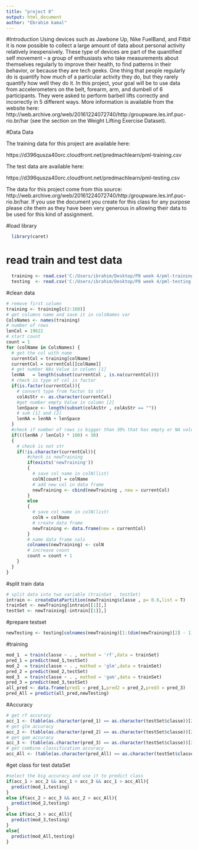 ```yaml
---
title: "project 8"
output: html_document
author: "Ebrahim kamal"
---
```

#Introduction
  Using devices such as Jawbone Up, Nike FuelBand, and Fitbit it is now possible to collect a large amount of data about personal activity relatively inexpensively. These type of devices are part of the quantified self movement – a group of enthusiasts who take measurements about themselves regularly to improve their health, to find patterns in their behavior, or because they are tech geeks. One thing that people regularly do is quantify how much of a particular activity they do, but they rarely quantify how well they do it. In this project, your goal will be to use data from accelerometers on the belt, forearm, arm, and dumbell of 6 participants. They were asked to perform barbell lifts correctly and incorrectly in 5 different ways. More information is available from the website here: http://web.archive.org/web/20161224072740/http:/groupware.les.inf.puc-rio.br/har (see the section on the Weight Lifting Exercise Dataset).

#Data
Data

The training data for this project are available here:

https://d396qusza40orc.cloudfront.net/predmachlearn/pml-training.csv

The test data are available here:

https://d396qusza40orc.cloudfront.net/predmachlearn/pml-testing.csv

The data for this project come from this source: http://web.archive.org/web/20161224072740/http:/groupware.les.inf.puc-rio.br/har. If you use the document you create for this class for any purpose please cite them as they have been very generous in allowing their data to be used for this kind of assignment.

#load library
```r
  library(caret)
```

# read train and test data
```r
  training <- read.csv('C:/Users/ibrahim/Desktop/P8 week 4/pml-training.csv')
  testing  <- read.csv('C:/Users/ibrahim/Desktop/P8 week 4/pml-testing.csv')
```


#clean data
```r
# remove first column 
training <- training[c(2:160)]
# get columns name and save it in colsNames var
ColsNames <- names(training)
# number of rows
lenCol = 19622
# start count 
count = 1
for (colName in ColsNames) {
  # get the col with name 
  currentCol = training[colName]
  currentCol = currentCol[[colName]]
  # get number NAs Value in column [1]
  lenNA   = length(subset(currentCol , is.na(currentCol)))
  # check is type of col is factor
  if(is.factor(currentCol)){
    # convert type from factor to str 
    colAsStr <- as.character(currentCol)
    #get number empty Value in column [2]
    lenSpace <- length(subset(colAsStr , colAsStr == ""))
    # sum [1] and [2]
    lenNA = lenNA + lenSpace  
  }
  #check if number of rows is bigger than 30% that has empty or NA value 
  if(((lenNA / lenCol) * 100) < 30)
  {
    # check is not str
    if(!is.character(currentCol)){
        #check is newTraining 
        if(exists('newTraining'))
        {
          # save col name in colN(list) 
          colN[count] = colName
          # add new col in data frame
          newTraining <- cbind(newTraining , new = currentCol)  
        }
        else
        {
          # save col name in colN(list) 
          colN = colName
          # create data frame
          newTraining <- data.frame(new = currentCol)
        }
        # name data frame cols  
        colnames(newTraining) <- colN
        # increase count
        count = count + 1
    }
  }
}

```

#split train data
```r
# split data into two variable (trainSet , testSet)
intrain <- createDataPartition(newTraining$classe , p= 0.6,list = T)
trainSet <- newTraining[intrain[[1]],]
testSet <- newTraining[-intrain[[1]],]
```

#prepare testset
```r
newTesting <- testing[colnames(newTraining)[1:(dim(newTraining)[2] - 1)]]
```

#training
```r
mod_1  = train(classe ~ . , mathod = 'rf',data = trainSet)
pred_1 = predict(mod_1,testSet)
mod_2  = train(classe ~ . , mathod = 'glm',data = trainSet)
pred_2 = predict(mod_2,testSet)
mod_3  = train(classe ~ . , mathod = 'gam',data = trainSet)
pred_3 = predict(mod_3,testSet)
all_pred <- data.frame(pred1 = pred_1,pred2 = pred_2,pred3 = pred_3)
pred_All = predict(all_pred,newTesting)
```

#Accuracy
```r
# get rf accuracy
acc_1 <- (table(as.character(pred_1) == as.character(testSet$classe))[2]/length(as.character(pred_1)))[[1]]
# get glm accuracy
acc_2 <- (table(as.character(pred_2) == as.character(testSet$classe))[2]/length(as.character(pred_1)))[[1]]
# get gam accuracy
acc_3 <- (table(as.character(pred_3) == as.character(testSet$classe))[2]/length(as.character(pred_1)))[[1]]
# get combine classification accuracy
acc_All <- (table(as.character(pred_All) == as.character(testSet$classe))[2]/length(as.character(pred_1)))[[1]]
```

#get class for test dataSet

```r
#select the big accuracy and use it to predict class
if(acc_1 > acc_2 && acc_1 > acc_3 && acc_1 > acc_All){
  predict(mod_1,testing)
}
else if(acc_2 > acc_3 && acc_2 > acc_All){
  predict(mod_2,testing)
}
else if(acc_3 > acc_All){
  predict(mod_3,testing)
}
else{
  predict(mod_All,testing)
}
```



